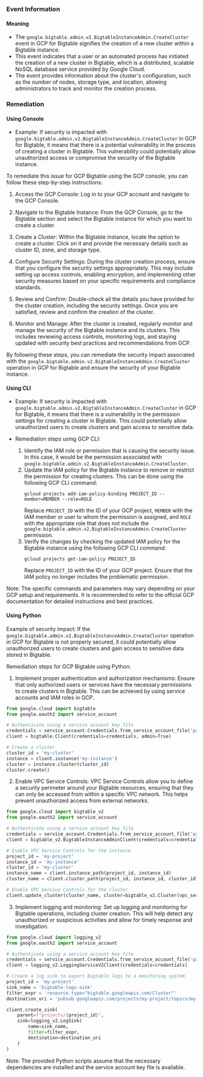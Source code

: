 
### Event Information

#### Meaning

- The `google.bigtable.admin.v2.BigtableInstanceAdmin.CreateCluster` event in GCP for Bigtable signifies the creation of a new cluster within a Bigtable instance.
- This event indicates that a user or an automated process has initiated the creation of a new cluster in Bigtable, which is a distributed, scalable NoSQL database service provided by Google Cloud.
- The event provides information about the cluster's configuration, such as the number of nodes, storage type, and location, allowing administrators to track and monitor the creation process.

### Remediation

#### Using Console

- Example: If security is impacted with `google.bigtable.admin.v2.BigtableInstanceAdmin.CreateCluster` in GCP for Bigtable, it means that there is a potential vulnerability in the process of creating a cluster in Bigtable. This vulnerability could potentially allow unauthorized access or compromise the security of the Bigtable instance.

To remediate this issue for GCP Bigtable using the GCP console, you can follow these step-by-step instructions:

1. Access the GCP Console: Log in to your GCP account and navigate to the GCP Console.

2. Navigate to the Bigtable Instance: From the GCP Console, go to the Bigtable section and select the Bigtable instance for which you want to create a cluster.

3. Create a Cluster: Within the Bigtable instance, locate the option to create a cluster. Click on it and provide the necessary details such as cluster ID, zone, and storage type.

4. Configure Security Settings: During the cluster creation process, ensure that you configure the security settings appropriately. This may include setting up access controls, enabling encryption, and implementing other security measures based on your specific requirements and compliance standards.

5. Review and Confirm: Double-check all the details you have provided for the cluster creation, including the security settings. Once you are satisfied, review and confirm the creation of the cluster.

6. Monitor and Manage: After the cluster is created, regularly monitor and manage the security of the Bigtable instance and its clusters. This includes reviewing access controls, monitoring logs, and staying updated with security best practices and recommendations from GCP.

By following these steps, you can remediate the security impact associated with the `google.bigtable.admin.v2.BigtableInstanceAdmin.CreateCluster` operation in GCP for Bigtable and ensure the security of your Bigtable instance.

#### Using CLI

- Example: If security is impacted with `google.bigtable.admin.v2.BigtableInstanceAdmin.CreateCluster` in GCP for Bigtable, it means that there is a vulnerability in the permission settings for creating a cluster in Bigtable. This could potentially allow unauthorized users to create clusters and gain access to sensitive data.

- Remediation steps using GCP CLI:
  1. Identify the IAM role or permission that is causing the security issue. In this case, it would be the permission associated with `google.bigtable.admin.v2.BigtableInstanceAdmin.CreateCluster`.
  2. Update the IAM policy for the Bigtable instance to remove or restrict the permission for creating clusters. This can be done using the following GCP CLI command:
     ```
     gcloud projects add-iam-policy-binding PROJECT_ID --member=MEMBER --role=ROLE
     ```
     Replace `PROJECT_ID` with the ID of your GCP project, `MEMBER` with the IAM member or user to whom the permission is assigned, and `ROLE` with the appropriate role that does not include the `google.bigtable.admin.v2.BigtableInstanceAdmin.CreateCluster` permission.
  3. Verify the changes by checking the updated IAM policy for the Bigtable instance using the following GCP CLI command:
     ```
     gcloud projects get-iam-policy PROJECT_ID
     ```
     Replace `PROJECT_ID` with the ID of your GCP project. Ensure that the IAM policy no longer includes the problematic permission.

Note: The specific commands and parameters may vary depending on your GCP setup and requirements. It is recommended to refer to the official GCP documentation for detailed instructions and best practices.

#### Using Python

Example of security impact: If the `google.bigtable.admin.v2.BigtableInstanceAdmin.CreateCluster` operation in GCP for Bigtable is not properly secured, it could potentially allow unauthorized users to create clusters and gain access to sensitive data stored in Bigtable.

Remediation steps for GCP Bigtable using Python:
1. Implement proper authentication and authorization mechanisms: Ensure that only authorized users or services have the necessary permissions to create clusters in Bigtable. This can be achieved by using service accounts and IAM roles in GCP. 

```python
from google.cloud import bigtable
from google.oauth2 import service_account

# Authenticate using a service account key file
credentials = service_account.Credentials.from_service_account_file('path/to/service_account_key.json')
client = bigtable.Client(credentials=credentials, admin=True)

# Create a cluster
cluster_id = 'my-cluster'
instance = client.instance('my-instance')
cluster = instance.cluster(cluster_id)
cluster.create()
```

2. Enable VPC Service Controls: VPC Service Controls allow you to define a security perimeter around your Bigtable resources, ensuring that they can only be accessed from within a specific VPC network. This helps prevent unauthorized access from external networks.

```python
from google.cloud import bigtable_v2
from google.oauth2 import service_account

# Authenticate using a service account key file
credentials = service_account.Credentials.from_service_account_file('path/to/service_account_key.json')
client = bigtable_v2.BigtableInstanceAdminClient(credentials=credentials)

# Enable VPC Service Controls for the instance
project_id = 'my-project'
instance_id = 'my-instance'
cluster_id = 'my-cluster'
instance_name = client.instance_path(project_id, instance_id)
cluster_name = client.cluster_path(project_id, instance_id, cluster_id)

# Enable VPC Service Controls for the cluster
client.update_cluster(cluster_name, cluster=bigtable_v2.Cluster(vpc_service_controls_enabled=True))
```

3. Implement logging and monitoring: Set up logging and monitoring for Bigtable operations, including cluster creation. This will help detect any unauthorized or suspicious activities and allow for timely response and investigation.

```python
from google.cloud import logging_v2
from google.oauth2 import service_account

# Authenticate using a service account key file
credentials = service_account.Credentials.from_service_account_file('path/to/service_account_key.json')
client = logging_v2.LoggingServiceV2Client(credentials=credentials)

# Create a log sink to export Bigtable logs to a monitoring system
project_id = 'my-project'
sink_name = 'bigtable-logs-sink'
filter_expr = 'resource.type="bigtable.googleapis.com/Cluster"'
destination_uri = 'pubsub.googleapis.com/projects/my-project/topics/my-topic'

client.create_sink(
    parent=f"projects/{project_id}",
    sink=logging_v2.LogSink(
        name=sink_name,
        filter=filter_expr,
        destination=destination_uri
    )
)
```

Note: The provided Python scripts assume that the necessary dependencies are installed and the service account key file is available.


